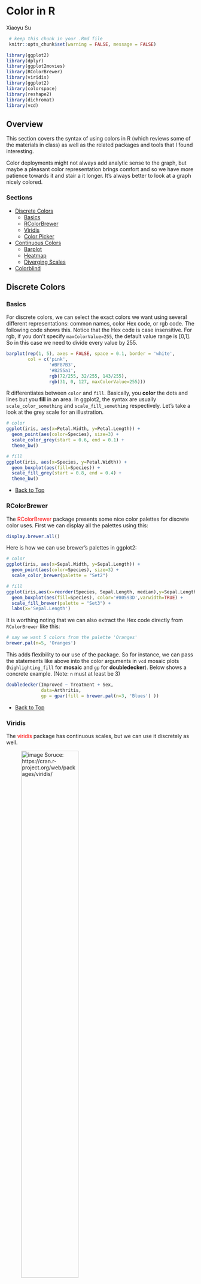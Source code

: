 # Color in R

Xiaoyu Su

```r
 # keep this chunk in your .Rmd file
 knitr::opts_chunk$set(warning = FALSE, message = FALSE)
```

```r
library(ggplot2)
library(dplyr)
library(ggplot2movies)
library(RColorBrewer)
library(viridis)
library(ggplot2)
library(colorspace)
library(reshape2)
library(dichromat)
library(vcd)
```

## Overview
This section covers the syntax of using colors in R (which reviews some of the materials in class) as well as the related packages and tools that I found interesting.   

Color deployments might not always add analytic sense to the graph, but maybe a pleasant color representation brings comfort and so we have more patience towards it and stair a it longer. It's always better to look at a graph nicely colored. 

### Sections 

  - [Discrete Colors](#discrete-colors)
    - [Basics](#basics)
    - [RColorBrewer](#rcolorbrewer)
    - [Viridis](#viridis)
    - [Color Picker](#color-picker)

  - [Continuous Colors](#continuous-colors)
    - [Barplot](#barplot)
    - [Heatmap](#heatmap)
    - [Diverging Scales](#diverging-scales)
  
  - [Colorblind](#colorblind)

## Discrete Colors 


### Basics 
For discrete colors, we can select the exact colors we want using several different representations: common names, color Hex code, or rgb code. The following code shows this. Notice that the Hex code is case insensitive. For rgb, if you don't specify `maxColorValue=255`, the default value range is [0,1]. So in this case we need to divide every value by 255. 

```r
barplot(rep(1, 5), axes = FALSE, space = 0.1, border = 'white',
        col = c('pink', 
                '#BF87B3', 
                '#8255a1',  
                rgb(72/255, 32/255, 143/255), 
                rgb(31, 0, 127, maxColorValue=255)))
```  

R differentiates between `color` and `fill`. Basically, you **color** the dots and lines but you **fill** in an area. In ggplot2, the syntax are usually `scale_color_something` and `scale_fill_something` respectively. Let's take a look at the grey scale for an illustration.

```r
# color
ggplot(iris, aes(x=Petal.Width, y=Petal.Length)) +
  geom_point(aes(color=Species), size=3) +
  scale_color_grey(start = 0.6, end = 0.1) +
  theme_bw()

# fill
ggplot(iris, aes(x=Species, y=Petal.Width)) +
  geom_boxplot(aes(fill=Species)) + 
  scale_fill_grey(start = 0.8, end = 0.4) +
  theme_bw()
```

- [Back to Top](#sections)

### RColorBrewer
The <span style="color:red">RColorBrewer</span> package presents some nice color palettes for discrete color uses. First we can display all the palettes using this:
```r
display.brewer.all()
```

Here is how we can use brewer's palettes in ggplot2:
```r
# color
ggplot(iris, aes(x=Sepal.Width, y=Sepal.Length)) + 
  geom_point(aes(color=Species), size=3) +
  scale_color_brewer(palette = "Set2")

# fill
ggplot(iris,aes(x=reorder(Species, Sepal.Length, median),y=Sepal.Length)) + 
  geom_boxplot(aes(fill=Species), color='#80593D',varwidth=TRUE) +
  scale_fill_brewer(palette = "Set3") +
  labs(x='Sepal.Length')
```

It is worthing noting that we can also extract the Hex code directly from `RColorBrewer` like this:
```r
# say we want 5 colors from the palette 'Oranges'
brewer.pal(n=5, 'Oranges')
```

This adds flexibility to our use of the package. So for instance, we can pass the statements like above into the color arguments in `vcd` mosaic plots (`highlighting_fill` for **mosaic** and `gp` for **doubledecker**). Below shows a concrete example. 
(Note: `n` must at least be 3)

```r
doubledecker(Improved ~ Treatment + Sex, 
             data=Arthritis, 
             gp = gpar(fill = brewer.pal(n=3, 'Blues') ))
```

- [Back to Top](#sections)


### Viridis

The <span style="color:red">viridis</span> package has continuous scales, but we can use it discretely as well.

<p align="center">
![image Soruce: https://cran.r-project.org/web/packages/viridis/](resources/color_in_r/palette_viridis.png){width=60%}
</p>

We can pass in the `discrete=TRUE` argument to make it work. In addition, we can choose the palette by adding `options=palette_name`. 

```r
ggplot(iris, aes(x=Petal.Length, y=Petal.Width)) +
  geom_point(aes(color=Species), size=3) +
  scale_color_viridis(discrete = TRUE, option='plasma') +
  theme_bw()
```

- [Back to Top](#sections)

###  Color Picker

But what if we see a color combination we would like to use without knowing its code or name? Here is a way to meet our demands. Simply take a screenshot and upload the image to this website https://imagecolorpicker.com/, and we can retrieve the color Hex code and rgb code easily by just scrolling over the desired pixel.

![image Soruce: https://imagecolorpicker.com/](resources/color_in_r/color_picker.png)

Thus it is easy to extract the colors we want. I picked two kinds of red from the picture above, `#f1beb6` and `#e48173`, and colored a histogram with them.

```r
movies <- filter(movies, length < 250)

ggplot(data=movies, aes(length)) +
     geom_histogram(aes(y=..density..),  fill="#f1beb6", col='#e48173', binwidth = 2)
```

- [Back to Top](#sections)

## Continuous Colors 

For continuous scale, we cannot use the <span style="color:red">RColorBrewer</span> package directly since it only has discrete palettes. But in general, continuous scales has these `low` and `high` arguments where you can pass in discrete colors and generate a continuous scale between them. For the syntax, typically, we can use something like `scale_fill_gradient`.

### Barplot

We might want to color a bar chart depending on the frequency or count. Beware the way we choose the colors so that the chart doesn't look perceptually non-uniform (or simply too ugly).  To create a perceptually uniformed barplot, we can do the following:

```r
# create a artifical dataframe
df <- data.frame(x=c('A','B','C','D','E','F','G'), count=c(2,10,14,16,20,15,8))

ggplot(df, aes(x=x, y=count)) + geom_col(aes(fill=count)) + scale_fill_gradient(low='#141f33',high='#5f99f3')
```

To make a continuous scale out of the  <span style="color:red">RColorBrewer</span> package, we can use a function called `colorRampPalette`. Then upon coloring, we need to specify `scale_fill_manual` instead. (Note: need to convert `y` to factors)

```r
discrete_colors <- brewer.pal(3, 'Greens')
continuous_palette <- colorRampPalette(discrete_colors)

ggplot(df, aes(x=x, y=count)) + 
  geom_col(aes(fill=as.factor(count))) +
  labs(fill ="count") + 
  scale_fill_manual(values=continuous_palette(7))
```

- [Back to Top](#sections)

### Heatmap

Some colored heatmaps could look more enjoyable and clearer than others. We could still use the `scale_fill_gradient` for these plots, but we can try `scale_fill_continuous` as well. There are also packages like <span style="color:red">colorspace</span> that does similar things. Feel free to explore these options. 

```r
ggplot(faithfuld, aes(waiting, eruptions, fill = density)) +
  geom_tile() + scale_fill_continuous(type='viridis')

# using the colorspace package
ggplot(faithfuld, aes(waiting, eruptions, fill = density)) +
  geom_tile() + scale_fill_continuous_sequential(palette = "Blues")
```

Here is another one.

```r
library(reshape2)

# normalize the data 
normalized_mtcars <- as.data.frame(apply(mtcars[, 3:7], 2, function(x) (x - min(x))/(max(x)-min(x))))

# melt the dataframe 
melt_mtcars <- melt(normalized_mtcars)
melt_mtcars$car <- rep(row.names(mtcars), 5)

# plot
ggplot(melt_mtcars, aes(variable, car)) +
    geom_tile(aes(fill = value), colour = "#f1beb6", width = 1, size=0.5, height=1) +
    scale_fill_gradient(low = "white", high = "red")

```

- [Back to Top](#sections)

### Diverging Scales  
A diverging color scale creates a gradient between three different colors, allowing you to easily identify low, middle, and high values within your data. Here is an example with ggplot2. 

```r
# generate some data 
df1 <- data.frame(
    x = runif(100)-0.5, # 100 uniformly distributed random values
    y = runif(100), # 100 uniformly distributed random values
    z1 = rnorm(100)-0.5 # 100 normally distributed random values
)
df2 <- data.frame(
    x = runif(100)+0.5, # 100 uniformly distributed random values
    y = runif(100),     # 100 uniformly distributed random values
    z1 = rnorm(100)+0.5 # 100 normally distributed random values
)
df <- rbind(df1, df2)

# plot 
ggplot(df, aes(x, y)) +
  geom_point(aes(colour = z1), size=3) +
  scale_color_gradient2(low = 'blue', mid = 'white', high = 'red')
```

- [Back to Top](#sections)

### ColorBlind

In class we talked about the `ggthemes::scale_color_colorblind` method. Here are some other approaches. The <span style="color:red">RColorBrewer</span> package we used before has a selection of `colorblindFriendly` choices.
```r
display.brewer.all(colorblindFriendly = TRUE)
```

The <span style="color:red">dichromat</span> package provides color schemes to suit the needs of color blind users. This is how the color palettes look like:

<p align="center">
![image Soruce: https://stat545.com/colors.html](resources/color_in_r/dichromat.png){width=65%}
</p>

Here is how you can extract the colors from the package:
```r
colorschemes$BrowntoBlue.12
```

- [Back to Top](#sections)

## Resources

* Color Picker Website, "https://imagecolorpicker.com/"
* [viridis](https://cran.r-project.org/web/packages/viridis/vignettes/intro-to-viridis.html){target="_blank"} package introduction
* R Documentation of the [RColorBrewer](https://www.rdocumentation.org/packages/RColorBrewer/versions/1.1-2/topics/RColorBrewer){target="_blank"}    package.
* The [colorspace](https://cran.r-project.org/web/packages/colorspace/index.html){target="_blank"} package on CRAN.
* [Color Tutorial](https://stat545.com/colors.html){target="_blank"} from [stat545.com](https://stat545.com/colors.html)
* ["Top R Color Palettes to Know For Great Data Visualization"](https://www.datanovia.com/en/blog/top-r-color-palettes-to-know-for-great-data-visualization/){target="_blank"} from [datanovia.com](https://www.datanovia.com/en/){target="_blank"}.
